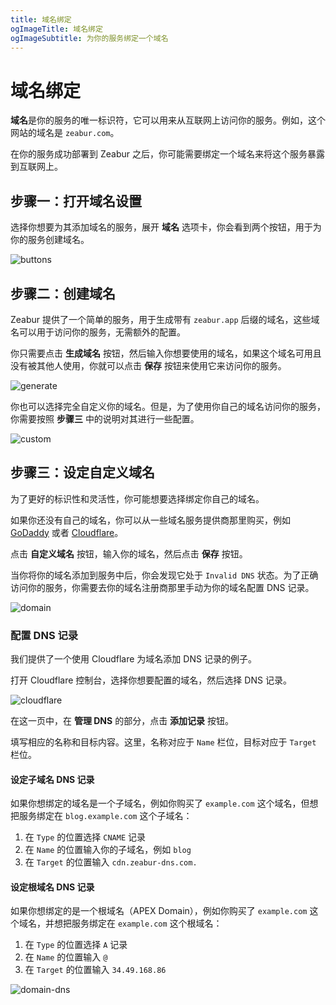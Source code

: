 ```yaml
---
title: 域名绑定
ogImageTitle: 域名绑定
ogImageSubtitle: 为你的服务绑定一个域名
---
```



# 域名绑定

**域名**是你的服务的唯一标识符，它可以用来从互联网上访问你的服务。例如，这个网站的域名是 `zeabur.com`。

在你的服务成功部署到 Zeabur 之后，你可能需要绑定一个域名来将这个服务暴露到互联网上。

## 步骤一：打开域名设置

选择你想要为其添加域名的服务，展开 **域名** 选项卡，你会看到两个按钮，用于为你的服务创建域名。

![buttons](/deploy/domain/buttons.png)

## 步骤二：创建域名

Zeabur 提供了一个简单的服务，用于生成带有 `zeabur.app` 后缀的域名，这些域名可以用于访问你的服务，无需额外的配置。

你只需要点击 **生成域名** 按钮，然后输入你想要使用的域名，如果这个域名可用且没有被其他人使用，你就可以点击 **保存** 按钮来使用它来访问你的服务。

![generate](/deploy/domain/generate.png)

你也可以选择完全自定义你的域名。但是，为了使用你自己的域名访问你的服务，你需要按照 **步骤三** 中的说明对其进行一些配置。

![custom](/deploy/domain/custom.png)

## 步骤三：设定自定义域名

为了更好的标识性和灵活性，你可能想要选择绑定你自己的域名。

如果你还没有自己的域名，你可以从一些域名服务提供商那里购买，例如 [GoDaddy](https://www.godaddy.com) 或者 [Cloudflare](https://www.cloudflare.com)。

点击 **自定义域名** 按钮，输入你的域名，然后点击 **保存** 按钮。

当你将你的域名添加到服务中后，你会发现它处于 `Invalid DNS` 状态。为了正确访问你的服务，你需要去你的域名注册商那里手动为你的域名配置 DNS 记录。

![domain](/deploy/domain/invalid-dns.png)

### 配置 DNS 记录

我们提供了一个使用 Cloudflare 为域名添加 DNS 记录的例子。

打开 Cloudflare 控制台，选择你想要配置的域名，然后选择 DNS 记录。

![cloudflare](/deploy/domain/cloudflare.png)

在这一页中，在 **管理 DNS** 的部分，点击 **添加记录** 按钮。

填写相应的名称和目标内容。这里，名称对应于 `Name` 栏位，目标对应于 `Target` 栏位。

#### 设定子域名 DNS 记录

如果你想绑定的域名是一个子域名，例如你购买了 `example.com` 这个域名，但想把服务绑定在 `blog.example.com` 这个子域名：

1. 在 `Type` 的位置选择 `CNAME` 记录
2. 在 `Name` 的位置输入你的子域名，例如 `blog`
3. 在 `Target` 的位置输入 `cdn.zeabur-dns.com.`

#### 设定根域名 DNS 记录

如果你想绑定的是一个根域名（APEX Domain），例如你购买了 `example.com` 这个域名，并想把服务绑定在 `example.com` 这个根域名：

1. 在 `Type` 的位置选择 `A` 记录
2. 在 `Name` 的位置输入 `@`
3. 在 `Target` 的位置输入 `34.49.168.86`

![domain-dns](/deploy/domain/dns-a-record.png)

